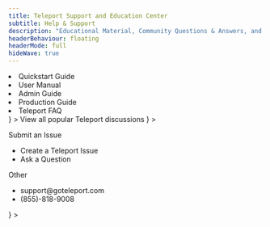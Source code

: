 ```yaml
---
title: Teleport Support and Education Center
subtitle: Help & Support
description: "Educational Material, Community Questions & Answers, and Contact Information."
headerBehaviour: floating
headerMode: full
hideWave: true
---
```



<SectionHeader
  bg="wave-on-gray"
  description={meta.description}
  kind="row"
  subtitle={meta.subtitle}
  title={meta.title}
  verticalResponsive={false}
/>

<Section bg="flatWhite" borderTop="1px solid #F0F2F4">
  <ImageAndContent
    imagePosition="left"
    listHeading="Documentation and resources that can provide you with an immediate answer"
    subheader="Teleport Documentation"
    subtitle="Documentation and resources that can provide you with an immediate answer"
    title="Education & Training"
    content={
      <ul>
        <li>
          <Link href="/docs/getting-started/" scheme="site">
            Quickstart Guide
          </Link>
        </li>
        <li>
          <Link href="/docs/server-access/guides/tsh/" scheme="site">
            User Manual
          </Link>
        </li>
        <li>
          <Link href="/docs/setup/admin/" scheme="site">
            Admin Guide
          </Link>
        </li>
        <li>
          <Link href="/docs/setup/deployments/" scheme="site">
            Production Guide
          </Link>
        </li>
        <li>
          <Link href="/docs/faq/" scheme="site">
            Teleport FAQ
          </Link>
        </li>
      </ul>
    }
  >
    <NextImage src="./assets/docs.png" width={250} height={250} />
  </ImageAndContent>
  <ImageAndContent
    imagePosition="left"
    imageSource="/assets/question.png"
    listHeading="Engage with Teleport community on Discourse"
    subheader="Teleport Discussions"
    subtitle="Engage with the Teleport community on Discourse"
    title="Community Questions & Answers"
    content={
      <Flex flexDirection="row" alignItems="center">
        <Icon name="question" size="sm" mr={1} />
        <Link href="/docs/faq/" scheme="site">
          View all popular Teleport discussions
        </Link>
      </Flex>
    }
  >
    <NextImage src="./assets/question.png" width={278} height={266} />
  </ImageAndContent>
  <ImageAndContent
    imagePosition="left"
    imageSource="/assets/ticket.png"
    listHeading="Need help from a Teleport expert?"
    subtitle="Need help from a Teleport expert?"
    title="Contact Support"
    boder="1px solid black"
    content={
      <Flex flexDirection={["column", "row"]}>
        <Flex flexDirection="column" mr={7} mb={[4, 0]}>
          <p>Submit an Issue</p>
          <ul>
            <li>
              <Link
                href="https://github.com/gravitational/teleport/issues/new/choose"
                scheme="site"
              >
                Create a Teleport Issue
              </Link>
            </li>
            <li>
              <Link
                href="https://github.com/gravitational/teleport/discussions"
                scheme="site"
              >
                Ask a Question
              </Link>
            </li>
          </ul>
        </Flex>
        <Flex flexDirection="column">
          <p>Other</p>
          <ul>
            <li>
              <Link href="support@goteleport.com" scheme="site">
                support@goteleport.com
              </Link>
            </li>
            <li>
              <Link href="NEED_PHONE_NUMBER_LINK" scheme="site">
                (855)-818-9008
              </Link>
            </li>
          </ul>
        </Flex>
      </Flex>
    }
  >
    <NextImage src="./assets/ticket.png" width={250} height={250} />
  </ImageAndContent>
</Section>
